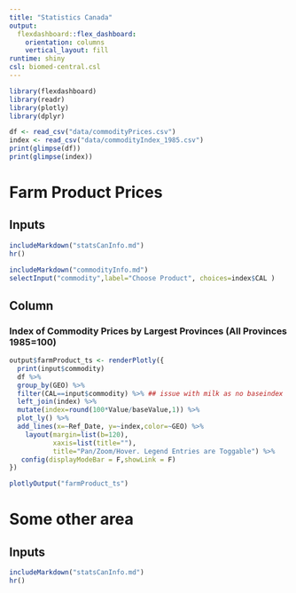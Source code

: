 ```yaml
---
title: "Statistics Canada"
output: 
  flexdashboard::flex_dashboard:
    orientation: columns
    vertical_layout: fill
runtime: shiny 
csl: biomed-central.csl
---
```


```r
library(flexdashboard)
library(readr)
library(plotly)
library(dplyr)

df <- read_csv("data/commodityPrices.csv")
index <- read_csv("data/commodityIndex_1985.csv")
print(glimpse(df))
print(glimpse(index))


```
Farm Product Prices
===================================== 

Inputs {.sidebar data-width=250}
-------------------------------------

```r
includeMarkdown("statsCanInfo.md")
hr()
```

```r
includeMarkdown("commodityInfo.md")
selectInput("commodity",label="Choose Product", choices=index$CAL )

```

Column {data-width=350}
-----------------------------------------------------------------------

### Index of Commodity Prices by Largest Provinces (All Provinces 1985=100)

```r

output$farmProduct_ts <- renderPlotly({
  print(input$commodity)
  df %>% 
  group_by(GEO) %>% 
  filter(CAL==input$commodity) %>% ## issue with milk as no baseindex
  left_join(index) %>% 
  mutate(index=round(100*Value/baseValue,1)) %>% 
  plot_ly() %>% 
  add_lines(x=~Ref_Date, y=~index,color=~GEO) %>% 
    layout(margin=list(b=120),
           xaxis=list(title=""),
           title="Pan/Zoom/Hover. Legend Entries are Toggable") %>% 
   config(displayModeBar = F,showLink = F)
})

plotlyOutput("farmProduct_ts")

```

Some other area
===================================== 

Inputs {.sidebar data-width=250}
-------------------------------------

```r
includeMarkdown("statsCanInfo.md")
hr()
```
